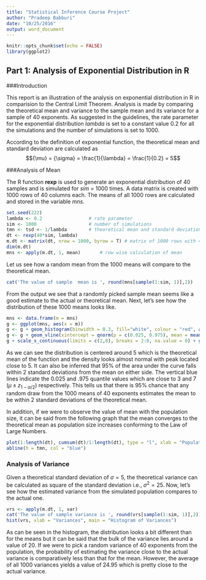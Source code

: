 ```yaml
---
title: "Statistical Inference Course Project"
author: "Pradeep Babburi"
date: "10/25/2016"
output: word_document
---
```


```r
knitr::opts_chunk$set(echo = FALSE)
library(ggplot2)
```

## Part 1: Analysis of Exponential Distribution in R

###Introduction

This report is an illustration of the analysis on exponential distribution in R in comparision to the Central Limit Theorem. Analysis is made by comparing the theoretical mean and variance to the sample mean and its variance for a sample of 40 exponents. As suggested in the guidelines, the rate parameter for the exponential distribution _lambda_ is set to a constant value 0.2 for all the simulations and the number of simulations is set to 1000.

According to the definition of exponential function, the theoretical mean and standard deviation are calculated as $${\mu} = {\sigma} = \frac{1}{\lambda} = \frac{1}{0.2} = 5$$

###Analysis of Mean

The R function __rexp__ is used to generate an exponential distribution of 40 samples and is simulated for _sim_ = 1000 times. A data matrix is created with 1000 rows of 40 columns each. The means of all 1000 rows are calculated and stored in the variable _mns_. 

```r
set.seed(222)
lambda <- 0.2                 # rate parameter
sim <- 1000                   # number of simulations
tmn <- tsd <- 1/lambda        # theoretical mean and standard deviation
dt <- rexp(40*sim, lambda)
m.dt <- matrix(dt, nrow = 1000, byrow = T) # matrix of 1000 rows with 40 exponents each.
dim(m.dt)
mns <- apply(m.dt, 1, mean)       # row wise calculation of mean
```

Let us see how a random mean from the 1000 means will compare to the theoretical mean. 

```r
cat('The value of sample  mean is ', round(mns[sample(1:sim, 1)],2))
```

From the output we see that a randomly picked sample mean seems like a good estimate to the actual or theoretical mean. Next, let's see how the distribution of these 1000 means looks like.

```r
mns <- data.frame(m = mns)
g <- ggplot(mns, aes(x = m))
g <- g + geom_histogram(binwidth = 0.3, fill="white", colour = "red", aes(y = ..density..)) +  geom_density(size = 1)
g <- g + geom_vline(xintercept = qnorm(p = c(0.025, 0.975), mean = mean(mns$m)), colour = "blue")
g + scale_x_continuous(limits = c(2,8), breaks = 2:8, na.value = 0) + ggtitle("Distribution of Means") + labs(x = "Mean", y = "Density")
```

As we can see the distribution is centered around 5 which is the theoretical mean of the function and the density looks almost normal with peak located close to 5. It can also be inferred that 95% of the area under the curve falls within 2 standard deviations from the mean on either side. The vertical blue lines indicate the 0.025 and .975 quantile values which are close to 3 and 7 (${\mu}{\pm}z_{1-{\alpha}/2}$) respectively. This tells us that there is 95% chance that any random draw from the 1000 means of 40 exponents estimates the mean to be within 2 standard deviations of the theoretical mean.

In addition, if we were to observe the value of mean with the population size, it can be said from the following graph that the mean converges to the theoretical mean as population size increases conforming to the Law of Large Numbers.

```r
plot(1:length(dt), cumsum(dt)/1:length(dt), type = "l", xlab = "Population size", ylab = "Mean", main = "Variation of mean with population size", ylim = c(3,6), frame.plot = FALSE)
abline(h = tmn, col = "blue")
```

### Analysis of Variance

Given a theoretical standard deviation of ${\sigma} = 5$, the theoretical variance can be calculated as square of the standard deviation i.e., ${\sigma}^2 = 25$. Now, let's see how the estimated variance from the simulated population compares to the actual one.

```r
vrs <- apply(m.dt, 1, var)
cat('The value of sample variance is ', round(vrs[sample(1:sim, 1)],2))
hist(vrs, xlab = "Variances", main = "Histogram of Variances")
```

As can be seen in the histogram, the distribution looks a bit different than for the means but it can be said that the bulk of the variance lies around a value of 20. If we were to pick a random variance of 40 exponents from the population, the probability of estimating the variance close to the actual variance is comparatively less than that for the mean. However, the average of all 1000 variances yields a value of 24.95 which is pretty close to the actual variance.
